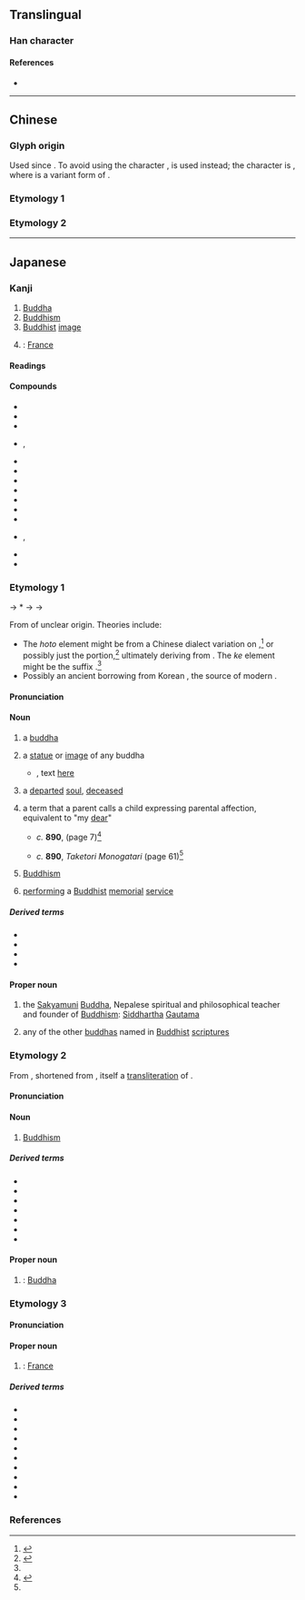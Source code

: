 {{also|佛}}
{{character info/new}}
==Translingual==

===Han character===
{{Han char|rn=9|rad=人|as=02|sn=4|four=2223.0|canj=OI,XOI|ids=⿰亻厶}}

====References====
* {{Han ref|kx=0092.050|dkj=00364|dj=0195.030|hdz=10110.050|uh=4ECF|ud=20175}}

----

==Chinese==

===Glyph origin===
Used since {{w|Northern and Southern dynasties}}. To avoid using the character {{lang|zh|佛}}, {{zh-l|某|someone}} is used instead; the character is {{Han compound|亻|厶|ls=ic|nocap=1}}, where {{lang|zh|厶}} is a variant form of {{lang|zh|某}}.

===Etymology 1===
{{zh-see|佛|a}}

===Etymology 2===
{{zh-see|似|v}}

----

==Japanese==
{{ja-kanji forms|仏|佛}}

===Kanji===
{{ja-kanji|grade=5|rs=人02|kyu=佛}}

# [[Buddha]]
# [[Buddhism]]
# [[Buddhist]] [[image]]
# {{short for|lang=ja|仏蘭西|tr=Furansu|nodot=1|sort=ふつ}}: [[France]]

====Readings====
{{ja-readings
|goon=ぶつ, ぶち
|kanon=ふつ
|kun=ほとけ-
|nanori=さとる
}}

====Compounds====
{{der-top|Compounds}}
* {{ja-r|仏教|^ぶっきょう|[[Buddhism]]}}
* {{ja-r|仏心|ぶっしん}}
* {{ja-r|仏像|ぶつぞう|Buddhist [[image]]}}
* {{ja-r|仏%陀|^ぶつ%だ}}, {{ja-r|仏%陀|^ブッ%ダ|[[Buddha]]}}
* {{ja-r|仏典|ぶってん|[[Buddhist]] [[scriptures]], [[sutra]]s}}
* {{ja-r|仏法|ぶっぽう}}
* {{ja-r|活仏|かつぶつ}}
* {{ja-r|成%仏|じょう%ぶつ}}
* {{ja-r|石仏|せきぶつ|[[stone]] Buddhist image}}
* {{ja-r|大仏|だいぶつ|[[large]] [[statue]] of Buddha}}
* {{ja-r|念仏|ねんぶつ|Buddhist [[prayer]]}}
* {{ja-r|廃仏 毀%釈|^はいぶつ ^き%しゃく|rom=-}}, {{ja-r|排仏 棄%釈|^はいぶつ ^き%しゃく|anti-Buddhist movement at the beginning of the Meiji era}}
* {{ja-r|秘%仏|ひ%ぶつ}}
* {{ja-r|仏掌%薯|ツクネ%イモ}}
{{der-bottom}}

===Etymology 1===
{{ja-kanjitab|yomi=k|ほとけ}}
{{IPAfont|*⟨poto<sub>2</sub>ke<sub>2</sub>⟩}} → *{{IPAchar|/pətəkəɨ/}} → {{IPAchar|/fotoke/}} → {{IPAchar|/hotoke/}}

From {{inh|ja|ojp|sort=ほとけ|-}} of unclear origin. Theories include:
* The ''hoto'' element might be from a Chinese dialect variation on {{der|ja|ltc|-}} {{ltc-l|佛陀}},<ref name="DJR">{{R:Daijirin}}</ref> or possibly just the {{ltc-l|佛}} portion,<ref name="DJS">{{R:Daijisen}}</ref> ultimately deriving from {{der|ja|sa|बुद्ध}}. The ''ke'' element might be the suffix {{m|ja|気|tr=ke||[[spirit]]}}.<ref name="DJR"/>
* Possibly an ancient borrowing from Korean {{m|oko|부텨|tr=pwuthye}}, the source of modern {{cog|ko|^부처}}.

====Pronunciation====
{{ja-pron|yomi=k|ほとけ|acc=0|acc_ref=DJR|acc2=3|acc2_ref=DJR}}

====Noun====
{{ja-noun|kyu=佛|ほとけ}}

# {{lb|ja|sort=ほとけ|Buddhism}} a [[buddha]] {{gl|[[enlightened]] or [[awakened]] [[sentient]] being}}
# {{lb|ja|Buddhism}} a [[statue]] or [[image]] of any buddha
#* {{RQ:Manyoshu|16|3841}}, text [http://jti.lib.virginia.edu/japanese/manyoshu/Man16Yo.html#3841 here]
#*: {{ja-usex|sort=ほとけ|m='''佛'''造 真%朱%不足%者 水%渟 池%田乃阿曽我 鼻%上%乎穿礼|m_kana='''ほとけ'''つくる ま%そほ%たらず%は みづ%たまる いけ%だのあそが はなの%うへ%をほれ|'''仏'''造る[[真赭|ま朱]]%足らずは[[水溜まる|水%溜まる]]池%田の[[朝臣]]が鼻の上を掘れ|'''ほとけ''' つくる ま-そほ% たらずは みづ% たまる いけ%だ の あそ が はな の うへ を ほれ|rom='''hotoke''' tsukuru ma-sō tarazu wa mizu tamaru Ikeda no Aso ga hana no ue o hore}}
# a [[departed]] [[soul]], [[deceased]]
# {{lb|ja|sort=ほとけ|colloquial}} a term that a parent calls a child expressing parental affection, equivalent to "my [[dear]]"
#* ''c.'' '''890''', ''{{w|Taketori Monogatari}}'' (page 7)<ref name="TTM">{{cite-book|last=Horiuchi|first=Hideaki|coauthors=Ken Akiyama|title={{w|Taketori Monogatari}}, {{w|Ise Monogatari}}|publisher={{w|Iwanami Shoten Publishing|Iwanami Shoten}}|year=1997|location=Tōkyō|isbn=4-00-240017-4}}</ref>
#*: {{ja-usex
|我%子の'''佛'''、變化の人%と申しながら、こゝら大さまで養ひ奉る志%疎かならず。
|^わが% こ の '''ほとけ'''、へんげ の ひと% と まうしながら、こゝら おほき さま で やしなひたてまつる こころざし% をろか ならず。|rom=Waga ko no '''hotoke''', henge no hito to mōshinagara, kokora ōkisama de yashinai-tatematsuru kokorozashi oroka narazu.|My '''dear''' child, when you are talking about someone who is a manifestation [of a supernatural entity], it would not be dumb to try to bring them up in this grand fashion.}}
#* ''c.'' '''890''', ''Taketori Monogatari'' (page 61)<ref name="TTM"/> 
#*: {{ja-usex|あが'''仏'''、何事%思ひたまふぞ。|あ が '''ほとけ'''、なにごと% おもひたまふ ぞ。|rom=A ga '''hotoke''', nanigoto omoitamau zo.|My '''dear''', what on earth are you thinking about?}}
# {{lb|ja|religion}} [[Buddhism]]
#: {{syn|ja|仏法|tr=Buppō}}
# {{lb|ja|Buddhism}} [[perform]]ing a [[Buddhist]] [[memorial]] [[service]]

=====Derived terms=====
{{der-top}}
* {{ja-r|仏%様|ほとけ%-さま|buddha, deceased person}}
* {{ja-r|仏%心|ほとけ%-ごころ}}
* {{ja-r|石%仏|いし%ぼとけ}}
* {{ja-r|喉%仏|のど%ぼとけ}}
{{der-bottom}}

====Proper noun====
{{ja-pos|proper|kyu=佛|ほとけ}}

# {{lb|ja|Buddhism}} the [[Sakyamuni]] [[Buddha]], Nepalese spiritual and philosophical teacher and founder of [[Buddhism]]: [[Siddhartha]] [[Gautama]]
#: {{syn|ja|釈迦如来|tr=Shaka-nyorai|釈迦牟尼|tr2=Shakamuni}}
# {{lb|ja|Buddhism}} any of the other [[buddha]]s named in [[Buddhist]] [[scripture]]s

===Etymology 2===
{{ja-kanjitab|yomi=goon|ぶつ}}

From {{der|ja|ltc|sort=ふつ'|-}} {{ltc-l|佛}}, shortened from {{ltc-l|佛陀}}, itself a [[transliteration]] of {{der|ja|sa|sort=ふつ'|बुद्ध}}.

====Pronunciation====
{{ja-pron|yomi=goon|ぶつ|acc=1}}

====Noun====
{{ja-noun|kyu=佛|ぶつ}}

# {{lb|ja|sort=ふつ'|religion}} [[Buddhism]]
#: {{ja-usex|sort=ふつ'|[[儒]]、'''仏'''、[[道]]|^じゅ、'''^ぶつ'''、^どう|[[Confucianism]], '''Buddhism''', [[Taoism]]}}

=====Derived terms=====
{{der-top}}
* {{ja-r|仏式|ぶっしき}}
* {{ja-r|仏書|ぶっしょ}}
* {{ja-r|仏壇|ぶつだん|[[household]] Buddhist [[altar]]}}
* {{ja-r|仏殿|ぶつでん}}
* {{ja-r|儒%仏|^じゅ%ぶつ}}
* {{ja-r|神仏|^しんぶつ}}
* {{ja-r|廃仏|はいぶつ}}
{{der-bottom}}

====Proper noun====
{{ja-pos|proper|kyu=佛|ぶつ}}

# {{short for|lang=ja|sort=ふつ'|仏陀|tr=Butsuda, Budda|nodot=1}}: [[Buddha]]

===Etymology 3===
{{ja-kanjitab|yomi=kanon|ふつ}}

====Pronunciation====
{{ja-pron|yomi=kanon|ふつ|acc=1|acc_ref=DJR}}

====Proper noun====
{{ja-pos|proper|kyu=佛|ふつ}}

# {{abbreviation of|lang=ja|sort=ふつ|仏蘭西|tr=Furansu|nodot=1}}: [[France]]
#: {{ja-usex|札幌%日'''仏'''協会|^さっぽろ% ^にち-'''^ふつ''' ^きょうかい|The Sapporo Japan-'''France''' Society}}

=====Derived terms=====
{{der-top}}
* {{ja-r|仏%印|ふつ%いん|French Indochina}}
* {{ja-r|仏%語|ふつ%ご|French language}}
* {{ja-r|仏%書|ふっ%しょ}}
* {{ja-r|仏%文|ふつ%ぶん|French literature}}
* {{ja-r|仏%法|ふつ%ほう}}
* {{ja-r|仏%領|ふつ%りょう}}
* {{ja-r|仏%和|^ふつ%-^わ}}
* {{ja-r|英%仏|^えい%-^ふつ}}
* {{ja-r|渡%仏|と%ふつ}}
* {{ja-r|日%仏|^にち%-^ふつ|Japan and France}}
{{der-bottom}}

===References===
<references/>